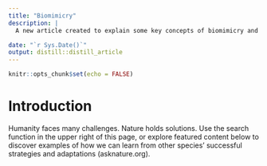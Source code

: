 ```yaml
---
title: "Biomimicry"
description: |
  A new article created to explain some key concepts of biomimicry and how its principle could be inspired to develop green innovation.

date: "`r Sys.Date()`"
output: distill::distill_article
---
```


```r
knitr::opts_chunk$set(echo = FALSE)
```

# Introduction 

Humanity faces many challenges. Nature holds
solutions. Use the search function in the upper right of this page, or explore featured content below to discover examples of how we can learn from other species' successful strategies and adaptations (asknature.org).



